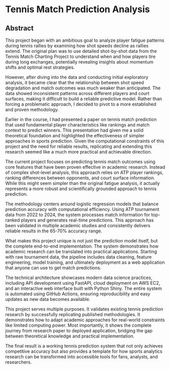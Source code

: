 # Tennis Match Prediction Analysis {.unnumbered}

## Abstract

This project began with an ambitious goal to analyze player fatigue patterns during tennis rallies by examining how shot speeds decline as rallies extend. The original plan was to use detailed shot-by-shot data from the Tennis Match Charting Project to understand when and how players tire during long exchanges, potentially revealing insights about momentum shifts and optimal rest strategies.

However, after diving into the data and conducting initial exploratory analysis, it became clear that the relationship between shot speed degradation and match outcomes was much weaker than anticipated. The data showed inconsistent patterns across different players and court surfaces, making it difficult to build a reliable predictive model. Rather than forcing a problematic approach, I decided to pivot to a more established and proven methodology.

Earlier in the course, I had presented a paper on tennis match prediction that used fundamental player characteristics like rankings and match context to predict winners. This presentation had given me a solid theoretical foundation and highlighted the effectiveness of simpler approaches in sports prediction. Given the computational constraints of this project and the need for reliable results, replicating and extending this research seemed like a much more practical and achievable direction.

The current project focuses on predicting tennis match outcomes using core features that have been proven effective in academic research. Instead of complex shot-level analysis, this approach relies on ATP player rankings, ranking differences between opponents, and court surface information. While this might seem simpler than the original fatigue analysis, it actually represents a more robust and scientifically grounded approach to tennis prediction.

The methodology centers around logistic regression models that balance prediction accuracy with computational efficiency. Using ATP tournament data from 2022 to 2024, the system processes match information for top-ranked players and generates real-time predictions. This approach has been validated in multiple academic studies and consistently delivers reliable results in the 65-70% accuracy range.

What makes this project unique is not just the prediction model itself, but the complete end-to-end implementation. The system demonstrates how academic research can be translated into practical applications. Starting with raw tournament data, the pipeline includes data cleaning, feature engineering, model training, and ultimately deployment as a web application that anyone can use to get match predictions.

The technical architecture showcases modern data science practices, including API development using FastAPI, cloud deployment on AWS EC2, and an interactive web interface built with Python Shiny. The entire system is automated using GitHub Actions, ensuring reproducibility and easy updates as new data becomes available.

This project serves multiple purposes. It validates existing tennis prediction research by successfully replicating published methodologies. It demonstrates how to adapt academic approaches for real-world constraints like limited computing power. Most importantly, it shows the complete journey from research paper to deployed application, bridging the gap between theoretical knowledge and practical implementation.

The final result is a working tennis prediction system that not only achieves competitive accuracy but also provides a template for how sports analytics research can be transformed into accessible tools for fans, analysts, and researchers.

